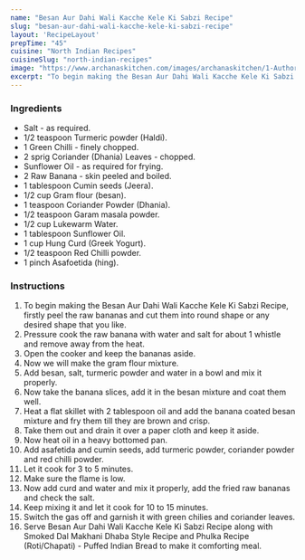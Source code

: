 ---
name: "Besan Aur Dahi Wali Kacche Kele Ki Sabzi Recipe"
slug: "besan-aur-dahi-wali-kacche-kele-ki-sabzi-recipe"
layout: 'RecipeLayout'
prepTime: "45"
cuisine: "North Indian Recipes"
cuisineSlug: "north-indian-recipes"
image: "https://www.archanaskitchen.com/images/archanaskitchen/1-Author/sibyl_sunitha/Besan_Kela_Subzi_Recipe__Raw_banana_in_Gram_Flour_and_Yogurt_Curry_Recipe.jpg"
excerpt: "To begin making the Besan Aur Dahi Wali Kacche Kele Ki Sabzi Recipe, firstly peel the raw bananas and cut them into round shape or any desired shape that you like"
---

### Ingredients

- Salt - as required.
- 1/2 teaspoon Turmeric powder (Haldi).
- 1 Green Chilli - finely chopped.
- 2 sprig Coriander (Dhania) Leaves - chopped.
- Sunflower Oil - as required for frying.
- 2 Raw Banana - skin peeled and boiled.
- 1 tablespoon Cumin seeds (Jeera).
- 1/2 cup Gram flour (besan).
- 1 teaspoon Coriander Powder (Dhania).
- 1/2 teaspoon Garam masala powder.
- 1/2 cup Lukewarm Water.
- 1 tablespoon Sunflower Oil.
- 1 cup Hung Curd (Greek Yogurt).
- 1/2 teaspoon Red Chilli powder.
- 1 pinch Asafoetida (hing).

### Instructions

1. To begin making the Besan Aur Dahi Wali Kacche Kele Ki Sabzi Recipe, firstly peel the raw bananas and cut them into round shape or any desired shape that you like.
1. Pressure cook the raw banana with water and salt for about 1 whistle and remove away from the heat.
1. Open the cooker and keep the bananas aside.
1. Now we will make the gram flour mixture.
1. Add besan, salt, turmeric powder and water in a bowl and mix it properly.
1. Now take the banana slices, add it in the besan mixture and coat them well.
1. Heat a flat skillet with 2 tablespoon oil and add the banana coated besan mixture and fry them till they are brown and crisp.
1. Take them out and drain it over a paper cloth and keep it aside.
1. Now heat oil in a heavy bottomed pan.
1. Add asafetida and cumin seeds, add turmeric powder, coriander powder and red chilli powder.
1. Let it cook for 3 to 5 minutes.
1. Make sure the flame is low.
1. Now add curd and water and mix it properly, add the fried raw bananas and check the salt.
1. Keep mixing it and let it cook for 10 to 15 minutes.
1. Switch the gas off and garnish it with green chilies and coriander leaves.
1. Serve Besan Aur Dahi Wali Kacche Kele Ki Sabzi Recipe along with Smoked Dal Makhani Dhaba Style Recipe and Phulka Recipe (Roti/Chapati) - Puffed Indian Bread to make it comforting meal.
